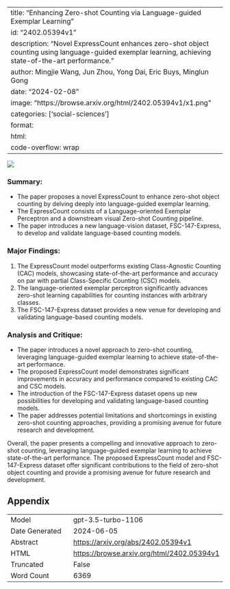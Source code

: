 
---
title: "Enhancing Zero-shot Counting via Language-guided Exemplar Learning"
id: "2402.05394v1"
description: "Novel ExpressCount enhances zero-shot object counting using language-guided exemplar learning, achieving state-of-the-art performance."
author: Mingjie Wang, Jun Zhou, Yong Dai, Eric Buys, Minglun Gong
date: "2024-02-08"
image: "https://browse.arxiv.org/html/2402.05394v1/x1.png"
categories: ['social-sciences']
format:
  html:
    code-overflow: wrap
---

![](https://browse.arxiv.org/html/2402.05394v1/x1.png)

### **Summary:**
- The paper proposes a novel ExpressCount to enhance zero-shot object counting by delving deeply into language-guided exemplar learning.
- The ExpressCount consists of a Language-oriented Exemplar Perceptron and a downstream visual Zero-shot Counting pipeline.
- The paper introduces a new language-vision dataset, FSC-147-Express, to develop and validate language-based counting models.

### **Major Findings:**
1. The ExpressCount model outperforms existing Class-Agnostic Counting (CAC) models, showcasing state-of-the-art performance and accuracy on par with partial Class-Specific Counting (CSC) models.
2. The language-oriented exemplar perceptron significantly advances zero-shot learning capabilities for counting instances with arbitrary classes.
3. The FSC-147-Express dataset provides a new venue for developing and validating language-based counting models.

### **Analysis and Critique:**
- The paper introduces a novel approach to zero-shot counting, leveraging language-guided exemplar learning to achieve state-of-the-art performance.
- The proposed ExpressCount model demonstrates significant improvements in accuracy and performance compared to existing CAC and CSC models.
- The introduction of the FSC-147-Express dataset opens up new possibilities for developing and validating language-based counting models.
- The paper addresses potential limitations and shortcomings in existing zero-shot counting approaches, providing a promising avenue for future research and development.

Overall, the paper presents a compelling and innovative approach to zero-shot counting, leveraging language-guided exemplar learning to achieve state-of-the-art performance. The proposed ExpressCount model and FSC-147-Express dataset offer significant contributions to the field of zero-shot object counting and provide a promising avenue for future research and development.

## Appendix

|          |          |
|----------|----------|
| Model     | gpt-3.5-turbo-1106       |
| Date Generated     | 2024-06-05       |
| Abstract | [https://arxiv.org/abs/2402.05394v1](https://arxiv.org/abs/2402.05394v1)        |
| HTML     | [https://browse.arxiv.org/html/2402.05394v1](https://browse.arxiv.org/html/2402.05394v1)       |
| Truncated       | False       |
| Word Count       | 6369       |